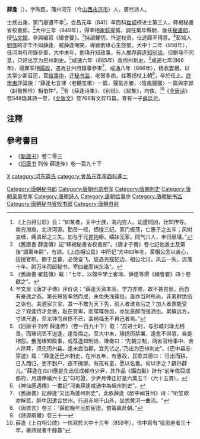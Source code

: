 '''薛逢'''（{{bd|？||？|}}），字陶臣，蒲州河东（今[[山西|山西]][[永济市|永济市]]）人，唐代诗人。

士族出身，家门屡遭不幸<ref>《上白相公启》云：“如某者，关中士族，海内穷人。幼遭悯凶，壮知传导。南穷海裔，北济河源。勤苦一经，恓惶三纪。家门板荡，亡惠子之五车；风树哀缠，痛虞邱之三失。加与于元昆抱瘵，孀妹无家。同气六人，半归泉壤。”</ref>，会昌元年（841）辛酉科[[崔岘|崔岘]]榜进士第三人，釋褐秘書省校書郎。<ref>《舊唐書·薛逢傳》記“釋褐秘書省校書郎”。《唐才子傳》卷七記他進士及第後“調萬年尉”，有誤。《上白相公启》中所记“大中四年冬，蒙相公念以苦心，拔授官职。期于旦暮，必使奋飞。旋遇羌寇犯边，相公北讨，风云一失，流落十年。尉万年而郎秘书，宰四畿而纠东洛”。</ref>大中三年（849年），得宰相[[崔鉉|崔鉉]]提攜，調任萬年縣尉，後任[[秘書郎|秘書郎]]，授[[弘文館|弘文館]]，參與編寫《續會要》。<ref>《舊唐書·崔鉉傳》載：“七年，以館中學士崔瑑、薛逢等撰《續會要》四十卷獻之”。</ref>持論鯁切，忤逆权贵，仕途颇不得意。<ref>辛文房《唐才子傳》评价说：“薛逢天资本高，学力亦赡，故不甚苦思，而自有豪逸之态。第长短皆率然而成，未免失浅露俗。盖亦当时所尚，非离群绝俗之诣也。夫道家三宝，其一不敢为天下先，前人者谁肯后之？加人者孰能受之？观逢恃才怠傲，耻在宣卑，而喋喋唇齿，亦犹恶醉而强酒也。累摈远方，寸进尺退，至龙钟而自愤不已，盖祸福无不自己者焉。”</ref>彭城人[[劉瑑|劉瑑]]的才华不如薛逢，被薛逢嘲笑，導致劉瑑心生怨恨。大中十二年（858年），任河南府司錄參軍，大中末年，劉瑑升知政事，有人推荐薛逢[[知制诰|知制诰]]，但劉瑑不同意，只好出京为巴州刺史。<ref>《旧唐书·列传·薛逢传》（卷一百九十下）载：“应进士时，与彭城刘瑑尤相善，而瑑词艺不迨逢，逢每侮之。至大中末，瑑扬历禁署，逢愈不得意，自是相怨。俄而瑑知政事，或荐逢知制诰，瑑奏曰：‘先朝立制，两省官给事中、舍人除拜，须先历州县。逢未尝治郡，宜先试之。’乃出为巴州刺史”。《巴中县志·宦迹》载：“薛逢迁巴州刺史，在州五年，有惠政，民歌其德曰：‘日出而耕，日入而归。吏不到户，夜不掩扉。有孩有童，愿以名垂。何以字之？薛孙薛儿。’”薛逢在四川應是先出任成都府少尹，其作品《鑷白髮》詩有“前年依亞成都府，月請俸緍六十五”句可證，少尹月俸正好是六萬五千（六十五貫）。</ref>咸通六年（865年）改绵州刺史。<ref>《神仙感遇傳》一書記“河東薛逢咸通中為綿州刺史”。</ref>咸通七年(866年)，得罪宰相[[楊收|楊收]]，遷為甘州府錄事參軍<ref>《舊唐書》記薛逢“又出為蓬州刺史”，此依薛逢《醉中闻甘州》诗："听笙歌亦解意，醉中因遣合甘州。行追赤岭千山外，坐想黄河一曲流。"</ref>，咸通八年（866年），杨收罢相，以太常少卿召还，官[[给事中|给事中]]，迁[[秘书监|秘书监]]，老弱多病，拄著拐杖上朝<ref>《唐摭言》卷三：“薛監晚年厄於宦途，嘗策羸赴朝。”</ref>，卒於任上。[[許學夷|許學夷]]評論說：“薛逢七言律〈老聽笙歌〉一篇，聲氣亦勝，〈陰風獵獵〉一篇與李郢〈虯鬚憔悴〉相伯仲”。<ref>《詩源辯體》卷三十一</ref>有《薛逢诗集》、《别纸》、《赋集》，均佚。<ref>薛逢《上白相公啟》一信寫於大中十三年（859年），信中寫有“役思慮者三十年，著詩賦者千餘首”</ref>《[[全唐诗|全唐诗]]》卷548錄其詩一卷，《[[全唐文|全唐文]]》卷766有文存15篇。育有一子[[薛廷皀|薛廷皀]]。

==注釋==
{{reflist|2}}
==參考書目==
*《[[新唐书|新唐书]]》卷二零三
*《[[旧唐书|旧唐书]]·列传·薛逢传》卷一百九十下
[[category:唐朝官員|X]]
[[category:河东薛氏|category:河东薛氏]]
[[category:會昌元年辛酉科進士|category:會昌元年辛酉科進士]]
[[Category:唐朝秘书郎|Category:唐朝秘书郎]]
[[Category:唐朝司录参军|Category:唐朝司录参军]]
[[Category:唐朝刺史|Category:唐朝刺史]]
[[Category:唐朝录事参军|Category:唐朝录事参军]]
[[Category:唐朝詩人|Category:唐朝詩人]]
[[Category:唐朝给事中|Category:唐朝给事中]]
[[Category:唐朝秘书监|Category:唐朝秘书监]]
[[Category:唐朝秘书省校书郎|Category:唐朝秘书省校书郎]]
[[Category:唐朝县尉|Category:唐朝县尉]]